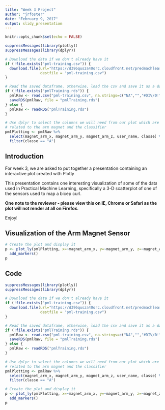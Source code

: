 ```yaml
---
title: "Week 3 Project"
author: "jrfoster"
date: "February 9, 2017"
output: slidy_presentation
---
```


```r
knitr::opts_chunk$set(echo = FALSE)
```

```r
suppressMessages(library(plotly))
suppressMessages(library(dplyr))

# Download the data if we don't already have it
if (!file.exists("pml-training.csv")) {
  download.file(url="https://d396qusza40orc.cloudfront.net/predmachlearn/pml-training.csv", 
                destfile = "pml-training.csv")
}

# Read the saved dataframe, otherwise, load the csv and save it as a dataframe
if (!file.exists("pmlTraining.rds")) {
  pmlRaw <- read.csv("pml-training.csv", na.strings=c("NA","","#DIV/0!"))
  saveRDS(pmlRaw, file = "pmlTraining.rds")
} else {
  pmlRaw <- readRDS("pmlTraining.rds")
}

# Use dplyr to select the columns we will need from our plot which are only those
# related to the arm magnet and the classifier
pmlPlotting <- pmlRaw %>%
  select(magnet_arm_x, magnet_arm_y, magnet_arm_z, user_name, classe) %>%
  filter(classe == "A")
```

## Introduction

For week 3, we are asked to put together a presentation containing an interactive plot created with Plotly

This presentation contains one interesting visualization of some of the data used in Practical Machine Learning, specifically a 3-D scatterplot of one of the sensors used to map a bicep curl.

**One note to the reviewer - please view this on IE, Chrome or Safari as the plot will not render at all on Firefox.**


Enjoy!

## Visualization of the Arm Magnet Sensor

```r
# Create the plot and display it
p <- plot_ly(pmlPlotting, x=~magnet_arm_x, y=~magnet_arm_y, z=~magnet_arm_z, color=~user_name) %>%
  add_markers()
p
```

## Code

```r
suppressMessages(library(plotly))
suppressMessages(library(dplyr))

# Download the data if we don't already have it
if (!file.exists("pml-training.csv")) {
  download.file(url="https://d396qusza40orc.cloudfront.net/predmachlearn/pml-training.csv", 
                destfile = "pml-training.csv")
}

# Read the saved dataframe, otherwise, load the csv and save it as a dataframe
if (!file.exists("pmlTraining.rds")) {
  pmlRaw <- read.csv("pml-training.csv", na.strings=c("NA","","#DIV/0!"))
  saveRDS(pmlRaw, file = "pmlTraining.rds")
} else {
  pmlRaw <- readRDS("pmlTraining.rds")
}

# Use dplyr to select the columns we will need from our plot which are only those
# related to the arm magnet and the classifier
pmlPlotting <- pmlRaw %>%
  select(magnet_arm_x, magnet_arm_y, magnet_arm_z, user_name, classe) %>%
  filter(classe == "A")

# Create the plot and display it
p <- plot_ly(pmlPlotting, x=~magnet_arm_x, y=~magnet_arm_y, z=~magnet_arm_z, color=~user_name) %>%
  add_markers()
p
```